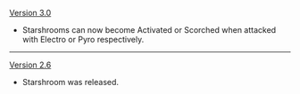 {{Change History/Header}}
[[Version 3.0]]
* Starshrooms can now become Activated or Scorched when attacked with Electro or Pyro respectively.
----
[[Version 2.6]]
* Starshroom was released.